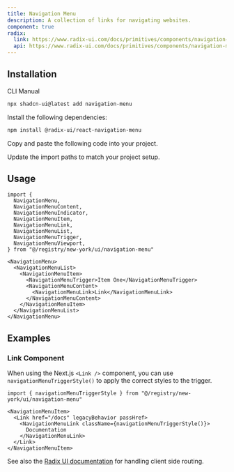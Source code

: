```yaml
---
title: Navigation Menu
description: A collection of links for navigating websites.
component: true
radix:
  link: https://www.radix-ui.com/docs/primitives/components/navigation-menu
  api: https://www.radix-ui.com/docs/primitives/components/navigation-menu#api-reference
---
```


<ComponentPreview name="navigation-menu-demo" />

## Installation

<Tabs defaultValue="cli">

<TabsList>
  <TabsTrigger value="cli">CLI</TabsTrigger>
  <TabsTrigger value="manual">Manual</TabsTrigger>
</TabsList>
<TabsContent value="cli">

```bash
npx shadcn-ui@latest add navigation-menu
```

</TabsContent>

<TabsContent value="manual">

<Steps>

<Step>Install the following dependencies:</Step>

```bash
npm install @radix-ui/react-navigation-menu
```

<Step>Copy and paste the following code into your project.</Step>

<ComponentSource name="navigation-menu" />

<Step>Update the import paths to match your project setup.</Step>

</Steps>

</TabsContent>

</Tabs>

## Usage

```tsx
import {
  NavigationMenu,
  NavigationMenuContent,
  NavigationMenuIndicator,
  NavigationMenuItem,
  NavigationMenuLink,
  NavigationMenuList,
  NavigationMenuTrigger,
  NavigationMenuViewport,
} from "@/registry/new-york/ui/navigation-menu"
```

```tsx
<NavigationMenu>
  <NavigationMenuList>
    <NavigationMenuItem>
      <NavigationMenuTrigger>Item One</NavigationMenuTrigger>
      <NavigationMenuContent>
        <NavigationMenuLink>Link</NavigationMenuLink>
      </NavigationMenuContent>
    </NavigationMenuItem>
  </NavigationMenuList>
</NavigationMenu>
```

## Examples

### Link Component

When using the Next.js `<Link />` component, you can use `navigationMenuTriggerStyle()` to apply the correct styles to the trigger.

```tsx
import { navigationMenuTriggerStyle } from "@/registry/new-york/ui/navigation-menu"
```

```tsx {3-5}
<NavigationMenuItem>
  <Link href="/docs" legacyBehavior passHref>
    <NavigationMenuLink className={navigationMenuTriggerStyle()}>
      Documentation
    </NavigationMenuLink>
  </Link>
</NavigationMenuItem>
```

See also the [Radix UI documentation](https://www.radix-ui.com/docs/primitives/components/navigation-menu#with-client-side-routing) for handling client side routing.
